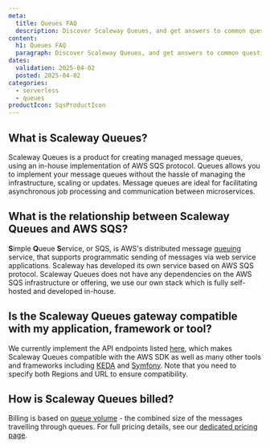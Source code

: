 ```yaml
---
meta:
  title: Queues FAQ
  description: Discover Scaleway Queues, and get answers to common questions about the capabilities of the product, how to manage your queues, billing and more.
content:
  h1: Queues FAQ
  paragraph: Discover Scaleway Queues, and get answers to common questions about the capabilities of the product, how to manage your queues, billing and more.
dates:
  validation: 2025-04-02
  posted: 2025-04-02
categories:
  - serverless
  - queues
productIcon: SqsProductIcon
---
```


## What is Scaleway Queues?

Scaleway Queues is a product for creating managed message queues, using an in-house implementation of AWS SQS protocol. Queues allows you to implement your message queues without the hassle of managing the infrastructure, scaling or updates. Message queues are ideal for facilitating asynchronous job processing and communication between microservices.

## What is the relationship between Scaleway Queues and AWS SQS?

**S**imple **Q**ueue **S**ervice, or SQS, is AWS's distributed message [queuing](#queuing) service, that supports programmatic sending of messages via web service applications. Scaleway has developed its own service based on AWS SQS protocol. Scaleway Queues does not have any dependencies on the AWS SQS infrastructure or offering, we use our own stack which is fully self-hosted and developed in-house.

## Is the Scaleway Queues gateway compatible with my application, framework or tool?

We currently implement the API endpoints listed [here](/queues/reference-content/queues-support/), which makes Scaleway Queues compatible with the AWS SDK as well as many other tools and frameworks including [KEDA](https://keda.sh/) and [Symfony](https://symfony.com/). Note that you need to specify both Regions and URL to ensure compatibility.

## How is Scaleway Queues billed?

Billing is based on [queue volume](/queues/concepts/#queue-volume) - the combined size of the messages travelling through queues. For full pricing details, see our [dedicated pricing page](https://www.scaleway.com/en/pricing/).